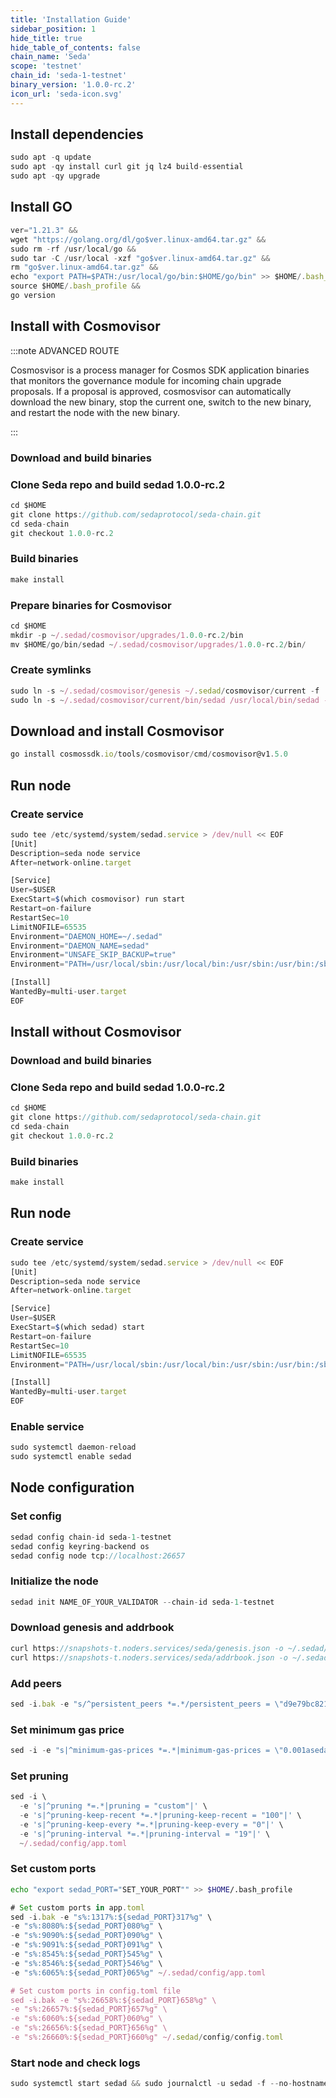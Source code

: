 ```yaml
---
title: 'Installation Guide'
sidebar_position: 1
hide_title: true
hide_table_of_contents: false
chain_name: 'Seda'
scope: 'testnet'
chain_id: 'seda-1-testnet'
binary_version: '1.0.0-rc.2'
icon_url: 'seda-icon.svg'
---
```



<PageTitle
  iconUrl="img/seda-icon.svg"
  title="Seda Installation Guide"
  chainId="seda-1-testnet"
  version="1.0.0-rc.2"
/>

## Install dependencies

```js
sudo apt -q update
sudo apt -qy install curl git jq lz4 build-essential
sudo apt -qy upgrade
```

## Install GO

```js
ver="1.21.3" &&
wget "https://golang.org/dl/go$ver.linux-amd64.tar.gz" &&
sudo rm -rf /usr/local/go &&
sudo tar -C /usr/local -xzf "go$ver.linux-amd64.tar.gz" &&
rm "go$ver.linux-amd64.tar.gz" &&
echo "export PATH=$PATH:/usr/local/go/bin:$HOME/go/bin" >> $HOME/.bash_profile &&
source $HOME/.bash_profile &&
go version
```

## Install with Cosmovisor

:::note ADVANCED ROUTE

Cosmosvisor is a process manager for Cosmos SDK application binaries that monitors the governance module for incoming chain upgrade proposals. If a proposal is approved, cosmosvisor can automatically download the new binary, stop the current one, switch to the new binary, and restart the node with the new binary.

:::

### Download and build binaries

### Clone Seda repo and build sedad 1.0.0-rc.2

```js
cd $HOME
git clone https://github.com/sedaprotocol/seda-chain.git
cd seda-chain
git checkout 1.0.0-rc.2
```

### Build binaries

```js
make install
```

### Prepare binaries for Cosmovisor

```js
cd $HOME
mkdir -p ~/.sedad/cosmovisor/upgrades/1.0.0-rc.2/bin
mv $HOME/go/bin/sedad ~/.sedad/cosmovisor/upgrades/1.0.0-rc.2/bin/
```

### Create symlinks

```js
sudo ln -s ~/.sedad/cosmovisor/genesis ~/.sedad/cosmovisor/current -f
sudo ln -s ~/.sedad/cosmovisor/current/bin/sedad /usr/local/bin/sedad -f
```

## Download and install Cosmovisor

```js
go install cosmossdk.io/tools/cosmovisor/cmd/cosmovisor@v1.5.0
```

## Run node

### Create service

```js
sudo tee /etc/systemd/system/sedad.service > /dev/null << EOF
[Unit]
Description=seda node service
After=network-online.target

[Service]
User=$USER
ExecStart=$(which cosmovisor) run start
Restart=on-failure
RestartSec=10
LimitNOFILE=65535
Environment="DAEMON_HOME=~/.sedad"
Environment="DAEMON_NAME=sedad"
Environment="UNSAFE_SKIP_BACKUP=true"
Environment="PATH=/usr/local/sbin:/usr/local/bin:/usr/sbin:/usr/bin:/sbin:/bin:/usr/games:/usr/local/games:/snap/bin:~/.sedad/cosmovisor/current/bin"

[Install]
WantedBy=multi-user.target
EOF
```

## Install without Cosmovisor

### Download and build binaries

### Clone Seda repo and build sedad 1.0.0-rc.2

```js
cd $HOME
git clone https://github.com/sedaprotocol/seda-chain.git
cd seda-chain
git checkout 1.0.0-rc.2
```

### Build binaries

```js
make install
```

## Run node

### Create service

```js
sudo tee /etc/systemd/system/sedad.service > /dev/null << EOF
[Unit]
Description=seda node service
After=network-online.target

[Service]
User=$USER
ExecStart=$(which sedad) start
Restart=on-failure
RestartSec=10
LimitNOFILE=65535
Environment="PATH=/usr/local/sbin:/usr/local/bin:/usr/sbin:/usr/bin:/sbin:/bin:/usr/games:/usr/local/games:/snap/bin"

[Install]
WantedBy=multi-user.target
EOF
```

### Enable service

```js
sudo systemctl daemon-reload
sudo systemctl enable sedad
```

## Node configuration

### Set config

```js
sedad config chain-id seda-1-testnet
sedad config keyring-backend os
sedad config node tcp://localhost:26657
```

### Initialize the node

```js
sedad init NAME_OF_YOUR_VALIDATOR --chain-id seda-1-testnet
```

### Download genesis and addrbook

```js
curl https://snapshots-t.noders.services/seda/genesis.json -o ~/.sedad/config/genesis.json
curl https://snapshots-t.noders.services/seda/addrbook.json -o ~/.sedad/config/addrbook.json
```

### Add peers

```js
sed -i.bak -e "s/^persistent_peers *=.*/persistent_peers = \"d9e79bc821f1fcf7b5924dfc1c2a8ffec91737fe@seda-t-rpc.noders.services:25856\"/" ~/.sedad/config/config.toml
```

### Set minimum gas price

```js
sed -i -e "s|^minimum-gas-prices *=.*|minimum-gas-prices = \"0.001aseda\"|" ~/.sedad/config/app.toml
```

### Set pruning

```js
sed -i \
  -e 's|^pruning *=.*|pruning = "custom"|' \
  -e 's|^pruning-keep-recent *=.*|pruning-keep-recent = "100"|' \
  -e 's|^pruning-keep-every *=.*|pruning-keep-every = "0"|' \
  -e 's|^pruning-interval *=.*|pruning-interval = "19"|' \
  ~/.sedad/config/app.toml
```

### Set custom ports

```bash
echo "export sedad_PORT="SET_YOUR_PORT"" >> $HOME/.bash_profile
```

```js
# Set custom ports in app.toml
sed -i.bak -e "s%:1317%:${sedad_PORT}317%g" \
-e "s%:8080%:${sedad_PORT}080%g" \
-e "s%:9090%:${sedad_PORT}090%g" \
-e "s%:9091%:${sedad_PORT}091%g" \
-e "s%:8545%:${sedad_PORT}545%g" \
-e "s%:8546%:${sedad_PORT}546%g" \
-e "s%:6065%:${sedad_PORT}065%g" ~/.sedad/config/app.toml

# Set custom ports in config.toml file
sed -i.bak -e "s%:26658%:${sedad_PORT}658%g" \
-e "s%:26657%:${sedad_PORT}657%g" \
-e "s%:6060%:${sedad_PORT}060%g" \
-e "s%:26656%:${sedad_PORT}656%g" \
-e "s%:26660%:${sedad_PORT}660%g" ~/.sedad/config/config.toml
```

### Start node and check logs

```js
sudo systemctl start sedad && sudo journalctl -u sedad -f --no-hostname -o cat
```
